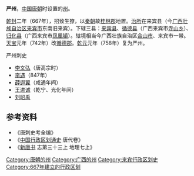 '''严州'''，[[中国|中国]][[唐朝|唐朝]]时设置的[[州|州]]。

[[乾封|乾封]]二年（667年），招致生獠，以[[秦朝|秦朝]]故[[桂林郡|桂林郡]]地置。[[治所|治所]]在来宾县（今[[广西壮族自治区|广西壮族自治区]][[来宾市|来宾市]]东南旧来宾）。下辖三县：[[来宾县|来宾县]]、[[循德县|循德县]]（广西来宾市[[寺山乡|寺山乡]]）、[[归化县_(广西)|归化县]]（广西来宾市[[凤凰镇|凤凰镇]]）。辖境相当今广西壮族自治区[[合山市|合山市]]、来宾市一带。[[天宝_(唐朝)|天宝]]元年（742年）改[[循德郡|循德郡]]。[[乾元_(唐朝)|乾元]]元年（758年）复为严州。 

;严州刺史
* [[李文弘|李文弘]]（唐高宗时）
* [[李遇|李遇]]（847年）
* [[薛遐翼|薛遐翼]]（咸通年间）
* [[王进诚|王进诚]]（乾宁、光化年间）
* [[刘昭禹|刘昭禹]]

== 参考资料 ==
*《唐刺史考全编》
*《[[中国行政区划通史|中国行政区划通史]]·唐代卷》
*《[[新唐书|新唐书]] 志第三十三上 地理七上》

{{唐朝行政區劃|nocat}}
{{十國行政區劃|nocat}}
{{唐朝行政区划小作品}}
{{DEFAULTSORT:Y}}
[[Category:唐朝的州|Category:唐朝的州]]
[[Category:广西的州|Category:广西的州]]
[[Category:来宾行政区划史|Category:来宾行政区划史]]
[[Category:667年建立的行政区划|Category:667年建立的行政区划]]